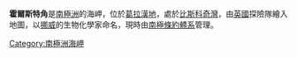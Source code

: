 {{coord|65|32|S|63|50|W|source:GNIS|display=title}}

'''霍爾斯特角'''是[[南極洲|南極洲]]的海岬，位於[[葛拉漢地|葛拉漢地]]，處於[[比斯科奇灣|比斯科奇灣]]，由[[英國|英國]]探險隊繪入地圖，以[[挪威|挪威]]的生物化學家命名，現時由[[南極條約體系|南極條約體系]]管理。

{{DEFAULTSORT:Holst Point}}
[[Category:南極洲海岬|Category:南極洲海岬]]


{{GrahamCoast-geo-stub}}